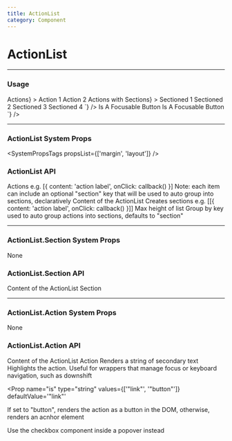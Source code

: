 ```yaml
---
title: ActionList
category: Component
---
```



# ActionList

---

### Usage

<LiveCode>
  <LiveCode.Content
    title="Inside Popovers"
    code={`
      <Box display="flex" height="250px">
        <Popover
          open
          trigger={<Button size="default">Actions</Button>}
        >
          <ActionList>
            <ActionList.Action to="#" helpText="I am help text">
              Action 1
            </ActionList.Action>
            <ActionList.Action to="#">Action 2</ActionList.Action>
          </ActionList>
        </Popover>
        <Box ml="10rem">
          <Popover
            open
            trigger={<Button size="default">Actions with Sections</Button>}
          >
            <ActionList>
              <ActionList.Section>
                <ActionList.Action to="#">Sectioned 1</ActionList.Action>
                <ActionList.Action to="#">Sectioned 2</ActionList.Action>
              </ActionList.Section>
              <ActionList.Section>
                <ActionList.Action to="#">Sectioned 3</ActionList.Action>
                <ActionList.Action to="#">Sectioned 4</ActionList.Action>
              </ActionList.Section>
            </ActionList>
          </Popover>
        </Box>
      </Box>
    `}
  />
  <LiveCode.Content
    title="With actions as Buttons"
    code={`
        <Box maxWidth="20rem">
          <Panel>
            <ActionList>
              <ActionList.Action is="button">
                Is A Focusable Button
              </ActionList.Action>
              <ActionList.Action is="button" >
                Is A Focusable Button
              </ActionList.Action>
            </ActionList>
          </Panel>
        </Box>
      `}
  />

</LiveCode>

---

### ActionList System Props

<SystemPropsTags propsList={['margin', 'layout']} />

### ActionList API

<Prop name="actions" type="[{content: ReactNode, ...}]" deprecated>
  Actions e.g. [&#123; content: 'action label', onClick: callback() &#125;]
  Note: each item can include an optional "section" key that will be used to
  auto group into sections, declaratively
</Prop>
<Prop name="children" type="node">
  Content of the ActionList
</Prop>
<Prop name="sections" type="[[{content: ReactNode, ...}]]" deprecated>
  Creates sections e.g. [[&#123; content: 'action label', onClick: callback()
  &#125;]]
</Prop>
<Prop name="maxHeight" type="string | number">
  Max height of list
</Prop>
<Prop name="groupByKey" type="string" defaultvalue="'section'" deprecated>
  Group by key used to auto group actions into sections, defaults to "section"
</Prop>

---

### ActionList.Section System Props

None

### ActionList.Section API

<Prop name="children" type="node">
  Content of the ActionList Section
</Prop>

---

### ActionList.Action System Props

None

### ActionList.Action API

<Prop name="children" type="node">
  Content of the ActionList Action
</Prop>

<Prop name="helpText" type="string">
  Renders a string of secondary text
</Prop>

<Prop name="highlighted" type="bool">
  Highlights the action. Useful for wrappers that manage focus or keyboard
  navigation, such as downshift
</Prop>

<Prop
  name="is"
  type="string"
  values={['"link"', '"button"']}
  defaultValue='"link"'
>
  If set to "button", renders the action as a button in the DOM, otherwise,
  renders an acnhor element
</Prop>

<Prop name="selected" type="bool" deprecated>
  Use <Link to="/components/checkbox">the checkbox component</Link> inside a
  popover instead
</Prop>
